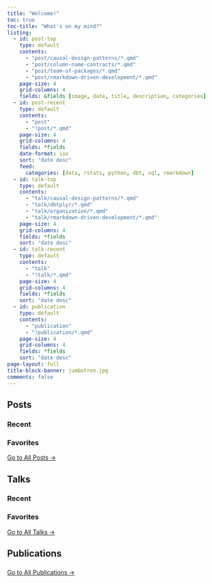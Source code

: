 ```yaml
---
title: "Welcome!"
toc: true
toc-title: "What's on my mind?"
listing:
  - id: post-top
    type: default
    contents:
      - "post/causal-design-patterns/*.qmd"
      - "post/column-name-contracts/*.qmd"
      - "post/team-of-packages/*.qmd"
      - "post/rmarkdown-driven-development/*.qmd"
    page-size: 4
    grid-columns: 4
    fields: &fields [image, date, title, description, categories]
  - id: post-recent
    type: default
    contents: 
      - "post"
      - "!post/*.qmd"
    page-size: 4
    grid-columns: 4
    fields: *fields
    date-format: iso
    sort: "date desc"
    feed: 
      categories: [data, rstats, python, dbt, sql, rmarkdown]
  - id: talk-top
    type: default
    contents: 
      - "talk/causal-design-patterns/*.qmd"
      - "talk/dbtplyr/*.qmd"
      - "talk/organization/*.qmd"
      - "talk/rmarkdown-driven-development/*.qmd"
    page-size: 4
    grid-columns: 4
    fields: *fields
    sort: "date desc"
  - id: talk-recent
    type: default
    contents: 
      - "talk"
      - "!talk/*.qmd"    
    page-size: 4
    grid-columns: 4
    fields: *fields
    sort: "date desc"
  - id: publication
    type: default
    contents: 
      - "publication"
      - "!publication/*.qmd"    
    page-size: 4
    grid-columns: 4
    fields: *fields
    sort: "date desc"
page-layout: full
title-block-banner: jumbotron.jpg
comments: false
---
```


<style>
.quarto-title-banner {
  background-image: linear-gradient(rgba(0, 0, 0, 0.1), rgba(0, 0, 0, 0.1));
  background-size: contain;
  background-position: center top;
  background-repeat: no-repeat;
}

@media screen and (min-width: 800px) {
.quarto-title-banner {
  background-image: linear-gradient(rgba(0, 0, 0, 0.1), rgba(0, 0, 0, 0.1));
  background-size: contain;
  background-position: center top;
  background-repeat: no-repeat;
  background-attachment: fixed;
  padding: 100px 200px;
}
}

.quarto-title {
  color: white !important;
}

</style>

## Posts

::: {.panel-tabset}

### Recent

::: {#post-recent}
:::

### Favorites

::: {#post-top}
:::

:::

[Go to All Posts &rarr;](post/index.html)

## Talks

::: {.panel-tabset}

### Recent

::: {#talk-recent}
:::

### Favorites

::: {#talk-top}
:::

:::

[Go to All Talks &rarr;](talk/index.html)

## Publications 

::: {.panel-tabset}

###

::: {#publication}
:::

:::

[Go to All Publications &rarr;](publication/index.html)
